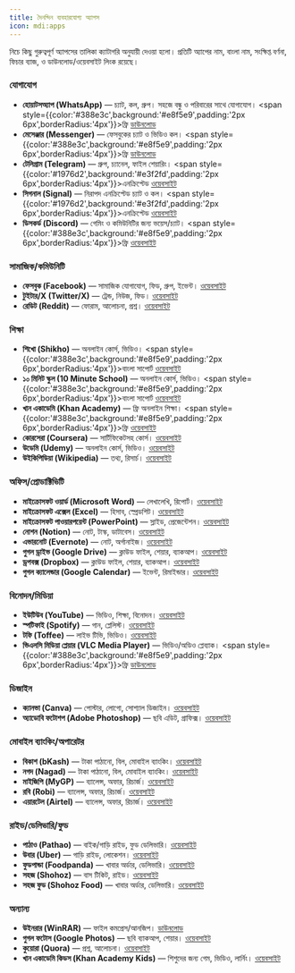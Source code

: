 ```yaml
---
title: দৈনন্দিন ব্যবহারযোগ্য অ্যাপস
icon: mdi:apps
---
```


নিচে কিছু গুরুত্বপূর্ণ অ্যাপসের তালিকা ক্যাটাগরি অনুযায়ী দেওয়া হলো। প্রতিটি অ্যাপের নাম, বাংলা নাম, সংক্ষিপ্ত বর্ণনা, ফিচার ব্যাজ, ও ডাউনলোড/ওয়েবসাইট লিংক রয়েছে।

### যোগাযোগ
- **হোয়াটসঅ্যাপ (WhatsApp)** — চ্যাট, কল, গ্রুপ। সহজে বন্ধু ও পরিবারের সাথে যোগাযোগ। <span style={{color:'#388e3c',background:'#e8f5e9',padding:'2px 6px',borderRadius:'4px'}}>ফ্রি</span> [ডাউনলোড](https://www.whatsapp.com/)
- **মেসেঞ্জার (Messenger)** — ফেসবুকের চ্যাট ও ভিডিও কল। <span style={{color:'#388e3c',background:'#e8f5e9',padding:'2px 6px',borderRadius:'4px'}}>ফ্রি</span> [ডাউনলোড](https://www.messenger.com/)
- **টেলিগ্রাম (Telegram)** — গ্রুপ, চ্যানেল, ফাইল শেয়ারিং। <span style={{color:'#1976d2',background:'#e3f2fd',padding:'2px 6px',borderRadius:'4px'}}>এনক্রিপ্টেড</span> [ওয়েবসাইট](https://telegram.org/)
- **সিগনাল (Signal)** — নিরাপদ এনক্রিপ্টেড চ্যাট ও কল। <span style={{color:'#1976d2',background:'#e3f2fd',padding:'2px 6px',borderRadius:'4px'}}>এনক্রিপ্টেড</span> [ওয়েবসাইট](https://signal.org/)
- **ডিসকর্ড (Discord)** — গেমিং ও কমিউনিটির জন্য ভয়েস/চ্যাট। <span style={{color:'#388e3c',background:'#e8f5e9',padding:'2px 6px',borderRadius:'4px'}}>ফ্রি</span> [ওয়েবসাইট](https://discord.com/)

### সামাজিক/কমিউনিটি
- **ফেসবুক (Facebook)** — সামাজিক যোগাযোগ, ফিড, গ্রুপ, ইভেন্ট। [ওয়েবসাইট](https://www.facebook.com/)
- **টুইটার/X (Twitter/X)** — ট্রেন্ড, নিউজ, ফিড। [ওয়েবসাইট](https://twitter.com/)
- **রেডিট (Reddit)** — ফোরাম, আলোচনা, প্রশ্ন। [ওয়েবসাইট](https://www.reddit.com/)

### শিক্ষা
- **শিখো (Shikho)** — অনলাইন কোর্স, ভিডিও। <span style={{color:'#388e3c',background:'#e8f5e9',padding:'2px 6px',borderRadius:'4px'}}>বাংলা সাপোর্ট</span> [ওয়েবসাইট](https://shikho.com/)
- **১০ মিনিট স্কুল (10 Minute School)** — অনলাইন কোর্স, ভিডিও। <span style={{color:'#388e3c',background:'#e8f5e9',padding:'2px 6px',borderRadius:'4px'}}>বাংলা সাপোর্ট</span> [ওয়েবসাইট](https://10minuteschool.com/)
- **খান একাডেমি (Khan Academy)** — ফ্রি অনলাইন শিক্ষা। <span style={{color:'#388e3c',background:'#e8f5e9',padding:'2px 6px',borderRadius:'4px'}}>ফ্রি</span> [ওয়েবসাইট](https://www.khanacademy.org/)
- **কোরসেরা (Coursera)** — সার্টিফিকেটসহ কোর্স। [ওয়েবসাইট](https://www.coursera.org/)
- **উডেমি (Udemy)** — অনলাইন কোর্স, ভিডিও। [ওয়েবসাইট](https://www.udemy.com/)
- **উইকিপিডিয়া (Wikipedia)** — তথ্য, রিসার্চ। [ওয়েবসাইট](https://www.wikipedia.org/)

### অফিস/প্রোডাক্টিভিটি
- **মাইক্রোসফট ওয়ার্ড (Microsoft Word)** — লেখালেখি, রিপোর্ট। [ওয়েবসাইট](https://www.office.com/)
- **মাইক্রোসফট এক্সেল (Excel)** — হিসাব, স্প্রেডশিট। [ওয়েবসাইট](https://www.office.com/)
- **মাইক্রোসফট পাওয়ারপয়েন্ট (PowerPoint)** — স্লাইড, প্রেজেন্টেশন। [ওয়েবসাইট](https://www.office.com/)
- **নোশন (Notion)** — নোট, টাস্ক, ডাটাবেস। [ওয়েবসাইট](https://www.notion.so/)
- **এভারনোট (Evernote)** — নোট, অর্গানাইজ। [ওয়েবসাইট](https://evernote.com/)
- **গুগল ড্রাইভ (Google Drive)** — ক্লাউড ফাইল, শেয়ার, ব্যাকআপ। [ওয়েবসাইট](https://drive.google.com/)
- **ড্রপবক্স (Dropbox)** — ক্লাউড ফাইল, শেয়ার, ব্যাকআপ। [ওয়েবসাইট](https://www.dropbox.com/)
- **গুগল ক্যালেন্ডার (Google Calendar)** — ইভেন্ট, রিমাইন্ডার। [ওয়েবসাইট](https://calendar.google.com/)

### বিনোদন/মিডিয়া
- **ইউটিউব (YouTube)** — ভিডিও, শিক্ষা, বিনোদন। [ওয়েবসাইট](https://www.youtube.com/)
- **স্পটিফাই (Spotify)** — গান, প্লেলিস্ট। [ওয়েবসাইট](https://www.spotify.com/)
- **টফি (Toffee)** — লাইভ টিভি, ভিডিও। [ওয়েবসাইট](https://toffeelive.com/)
- **ভিএলসি মিডিয়া প্লেয়ার (VLC Media Player)** — ভিডিও/অডিও প্লেব্যাক। <span style={{color:'#388e3c',background:'#e8f5e9',padding:'2px 6px',borderRadius:'4px'}}>ফ্রি</span> [ডাউনলোড](https://www.videolan.org/vlc/)

### ডিজাইন
- **ক্যানভা (Canva)** — পোস্টার, লোগো, সোশ্যাল ডিজাইন। [ওয়েবসাইট](https://www.canva.com/)
- **অ্যাডোবি ফটোশপ (Adobe Photoshop)** — ছবি এডিট, গ্রাফিক্স। [ওয়েবসাইট](https://www.adobe.com/products/photoshop.html)

### মোবাইল ব্যাংকিং/অপারেটর
- **বিকাশ (bKash)** — টাকা পাঠানো, বিল, মোবাইল ব্যাংকিং। [ওয়েবসাইট](https://www.bkash.com/)
- **নগদ (Nagad)** — টাকা পাঠানো, বিল, মোবাইল ব্যাংকিং। [ওয়েবসাইট](https://nagad.com.bd/)
- **মাইজিপি (MyGP)** — ব্যালেন্স, অফার, রিচার্জ। [ওয়েবসাইট](https://www.mygp.com.bd/)
- **রবি (Robi)** — ব্যালেন্স, অফার, রিচার্জ। [ওয়েবসাইট](https://www.robi.com.bd/)
- **এয়ারটেল (Airtel)** — ব্যালেন্স, অফার, রিচার্জ। [ওয়েবসাইট](https://www.bd.airtel.com/)

### রাইড/ডেলিভারি/ফুড
- **পাঠাও (Pathao)** — বাইক/গাড়ি রাইড, ফুড ডেলিভারি। [ওয়েবসাইট](https://pathao.com/)
- **উবার (Uber)** — গাড়ি রাইড, লোকেশন। [ওয়েবসাইট](https://www.uber.com/)
- **ফুডপান্ডা (Foodpanda)** — খাবার অর্ডার, ডেলিভারি। [ওয়েবসাইট](https://www.foodpanda.com.bd/)
- **সহজ (Shohoz)** — বাস টিকিট, রাইড। [ওয়েবসাইট](https://www.shohoz.com/)
- **সহজ ফুড (Shohoz Food)** — খাবার অর্ডার, ডেলিভারি। [ওয়েবসাইট](https://www.shohozfood.com/)

### অন্যান্য
- **উইনরার (WinRAR)** — ফাইল কমপ্রেস/আনজিপ। [ডাউনলোড](https://www.win-rar.com/)
- **গুগল ফটোস (Google Photos)** — ছবি ব্যাকআপ, শেয়ার। [ওয়েবসাইট](https://photos.google.com/)
- **কুয়োরা (Quora)** — প্রশ্ন, আলোচনা। [ওয়েবসাইট](https://www.quora.com/)
- **খান একাডেমি কিডস (Khan Academy Kids)** — শিশুদের জন্য গেম, ভিডিও, লার্নিং। [ওয়েবসাইট](https://learn.khanacademy.org/khan-academy-kids/)
